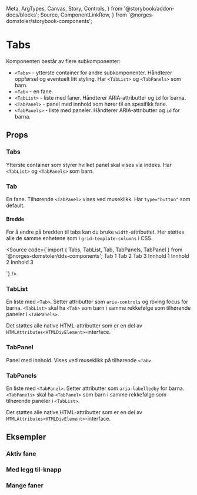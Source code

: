   Meta,
  ArgTypes,
  Canvas,
  Story,
  Controls,
} from '@storybook/addon-docs/blocks';
  Source,
  ComponentLinkRow,
} from '@norges-domstoler/storybook-components';

<Meta of={TabsStories} />

# Tabs

<ComponentLinkRow
  docsHref="https://design.domstol.no/987b33f71/p/206fdc-skiptocontent/b/11d1c4"
  figmaHref="https://www.figma.com/file/ewqSDmkgqDQ5PyOsRp4V5b/?node-id=7003%3A143267"
  githubHref="https://github.com/domstolene/designsystem/tree/main/packages/components/src/components/Tabs"
  storybookHref="https://domstolene.github.io/designsystem/?path=/story/dds-components-components-tabs--default"
  withBottomSpacing
/>

Komponenten består av flere subkomponenter:

- `<Tabs>` - ytterste container for andre subkomponenter. Håndterer oppførsel og eventuelt litt styling. Har `<TabList>` og `<TabPanels>` som barn.
- `<Tab>` - en fane.
- `<TabList>` - liste med faner. Håndterer ARIA-attributter og `id` for barna.
- `<TabPanel>` - panel med innhold som hører til en spesifikk fane.
- `<TabPanels>` - liste med paneler. Håndterer ARIA-attributter og `id` for barna.

## Props

### Tabs

Ytterste container som styrer hvilket panel skal vises via indeks. Har `<TabList>` og `<TabPanels>` som barn.

<Canvas of={TabsStories.Preview} />

<Controls of={TabsStories.Preview} />

### Tab

En fane. Tilhørende `<TabPanel>` vises ved museklikk. Har `type="button"` som default.

<ArgTypes of={Tab} />

#### Bredde

For å endre på bredden til tabs kan du bruke `width`-attributtet. Her støttes alle de samme enhetene som i `grid-template-columns` i CSS.

<Source
  code={`import { Tabs, TabList, Tab, TabPanels, TabPanel } from '@norges-domstoler/dds-components';
  <Tabs>
    <TabList>
      <Tab width="max-content">Tab 1</Tab>
      <Tab width="8rem">Tab 2</Tab>
      <Tab width="1fr">Tab 3</Tab>
    </TabList>
    <TabPanels>
      <TabPanel>Innhold 1</TabPanel>
      <TabPanel>Innhold 2</TabPanel>
      <TabPanel>Innhold 3</TabPanel>
    </TabPanels>
  </Tabs>

`}
/>

### TabList

En liste med `<Tab>`. Setter attributter som `aria-controls` og roving focus for barna. `<TabList>` skal ha `<Tab>` som barn i samme rekkefølge som tilhørende paneler i `<TabPanels>`.

Det støttes alle native HTML-attributter som er en del av `HTMLAttributes<HTMLDivElement>`-interface.

### TabPanel

Panel med innhold. Vises ved museklikk på tilhørende `<Tab>`.

<ArgTypes of={TabPanel} />

### TabPanels

En liste med `<TabPanel>`. Setter attributter som `aria-labelledby` for barna. `<TabPanels>` skal ha `<TabPanel>` som barn i samme rekkefølge som tilhørende paneler i `<TabList>`.

Det støttes alle native HTML-attributter som er en del av `HTMLAttributes<HTMLDivElement>`-interface.

## Eksempler

### Aktiv fane

<Canvas of={TabsStories.ActiveTab} />

### Med legg til-knapp

<Canvas of={TabsStories.WithAddTabButton} />

### Mange faner

<Canvas of={TabsStories.ManyTabs} sourceState="hidden" />
